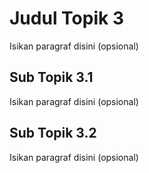 # Judul Topik 3

Isikan paragraf disini (opsional)

## Sub Topik 3.1

Isikan paragraf disini (opsional)


## Sub Topik 3.2

Isikan paragraf disini (opsional)